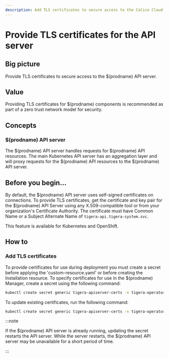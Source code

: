 ```yaml
---
description: Add TLS certificates to secure access to the Calico Cloud API server.
---
```


# Provide TLS certificates for the API server

## Big picture

Provide TLS certificates to secure access to the $(prodname) API server.

## Value

Providing TLS certificates for $(prodname) components is recommended as part of a zero trust network model for security.

## Concepts

### $(prodname) API server

The $(prodname) API server handles requests for $(prodname) API resources. The main Kubernetes API server has an aggregation layer and will proxy requests for the $(prodname) API resources to the $(prodname) API server.

## Before you begin...

By default, the $(prodname) API server uses self-signed certificates on connections. To provide TLS certificates,
get the certificate and key pair for the $(prodname) API Server using any X.509-compatible tool or from your organization's Certificate Authority. The certificate must have Common Name or a Subject Alternate Name of `tigera-api.tigera-system.svc`.

This feature is available for Kubernetes and OpenShift.

## How to

### Add TLS certificates

To provide certificates for use during deployment you must create a secret before applying the 'custom-resource.yaml' or before creating the Installation resource. To specify certificates for use in the $(prodname) Manager, create a secret using the following command:

```bash
kubectl create secret generic tigera-apiserver-certs -n tigera-operator --from-file=apiserver.crt=</path/to/certificate-file> --from-file=apiserver.key=</path/to/key-file>
```

To update existing certificates, run the following command:

```bash
kubectl create secret generic tigera-apiserver-certs -n tigera-operator --from-file=apiserver.crt=</path/to/certificate-file> --from-file=apiserver.key=</path/to/key-file> --dry-run -o yaml --save-config | kubectl replace -f -
```

:::note

If the $(prodname) API server is already running, updating the secret restarts the API server. While the server restarts, the $(prodname) API server may be unavailable for a short period of time.

:::

<!--TODO-XREFS-CC
## Additional resources

Additional documentation is available for securing [$(prodname) manager connections](crypto-auth.mdx).
-->